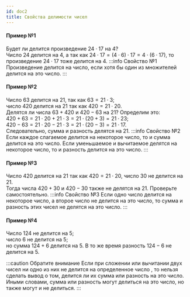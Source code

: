 ```yaml
---
id: doc2
title: Свойства делимости чисел
---
```



#### Пример №1

Будет ли делится произведение $24 \cdot 17$ на $4$?<br />
Число $24$ делится на $4$, а так как $24 \cdot 17 = (4\cdot 6)\cdot 17=4\cdot(6 \cdot 17)$, то произведение $24 \cdot 17$ тоже делится на $4$.
:::info Свойство №1
Произведение делится на число, если хотя бы один из множителей делится на это число.
:::

#### Пример №2

Число $63$ делится на $21$, так как $63=21 \cdot 3$;<br /> число $420$ делится на $21$ так как $420 = 21 \cdot 20$.<br />
Делятся ли числа $63+420$ и $420-63$ на $21$? Определим это:<br />
$420+63=21 \cdot 20+ 21 \cdot 3 = 21\cdot (20+3)=21 \cdot 23$;<br />
$420-63=21 \cdot 20- 21 \cdot 3 = 21\cdot (20-3)=21\cdot 17$.<br />
Следовательно, сумма и разность делятся на $21$.
:::info Свойство №2
Если каждое слагаемое делится на некоторое число, то и сумма делится на это число.
Если уменьшаемое и вычитаемое делятся на некоторое число, то и разность делится на это число.
:::

#### Пример №3

Число $420$ делится на $21$ так как $420 = 21 \cdot 20$, число $30$ не делится на $21$.<br /> Тогда числа $420+30$ и $420-30$ также не делятся на $21$. Проверьте самостоятельно.
:::info Свойство №3
Если одно число делится на некоторое число, а второе число не делится на это число, то сумма и разность этих чисел не делятся на это число.
:::

#### Пример №4

Число $124$ не делится на $5$; <br />число $6$ не делится на $5$;<br /> но сумма $124+6$ делится на $5$. В то же время разность $124-6$ не делится на $5$.

:::caution Обратите внимание
Если при сложении или вычитании двух чисел ни одно из них не делится на определенное число , то нельзя сделать вывод о том, делится ли их сумма или разность на это число. Иными словами, сумма или разность могут делиться на это число, но также могут и не делиться.
:::
